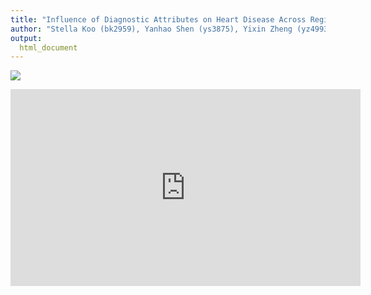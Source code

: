 ```yaml
---
title: "Influence of Diagnostic Attributes on Heart Disease Across Regions"
author: "Stella Koo (bk2959), Yanhao Shen (ys3875), Yixin Zheng (yz4993), Thomas Tang (tt3022), Yonghao YU (yy3564)"
output:
  html_document
---
```


![](cvd.png)

<iframe width="560" height="315" src="https://www.youtube.com/watch?v=6p1_L_elU_g" frameborder="0" allowfullscreen></iframe>
